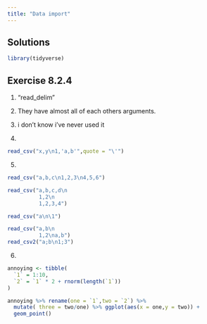 ```yaml
---
title: "Data import"
---
```


## Solutions

```r
library(tidyverse)
```

## Exercise 8.2.4

1. "read_delim"

2. They have almost all of each others arguments.

3. i don't know i've never used it

4.
```r
read_csv("x,y\n1,'a,b'",quote = "\'")
```

5.

```r
read_csv("a,b,c\n1,2,3\n4,5,6")

read_csv("a,b,c,d\n
          1,2\n
          1,2,3,4")

read_csv("a\n\1")

read_csv("a,b\n
          1,2\na,b")
read_csv2("a;b\n1;3")
```

6.

```r
annoying <- tibble(
  `1` = 1:10,
  `2` = `1` * 2 + rnorm(length(`1`))
)
```

```r
annoying %>% rename(one = `1`,two = `2`) %>%  
  mutate( three = two/one) %>% ggplot(aes(x = one,y = two)) +
  geom_point()
```
